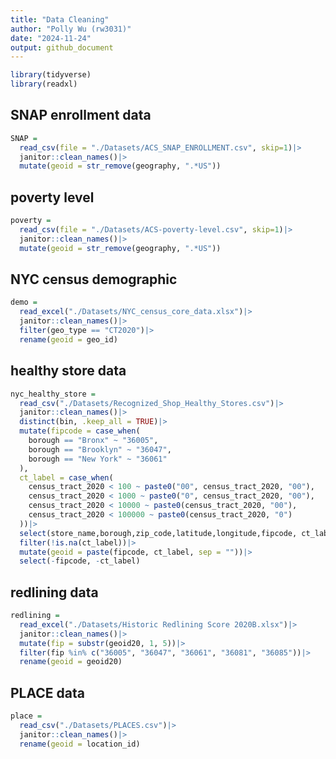 ```yaml
---
title: "Data Cleaning"
author: "Polly Wu (rw3031)"
date: "2024-11-24"
output: github_document
---
```


```r
library(tidyverse)
library(readxl)
```

## SNAP enrollment data 

```r
SNAP = 
  read_csv(file = "./Datasets/ACS_SNAP_ENROLLMENT.csv", skip=1)|>
  janitor::clean_names()|>
  mutate(geoid = str_remove(geography, ".*US"))
```

## poverty level

```r
poverty = 
  read_csv(file = "./Datasets/ACS-poverty-level.csv", skip=1)|>
  janitor::clean_names()|>
  mutate(geoid = str_remove(geography, ".*US"))
```
## NYC census demographic 

```r
demo = 
  read_excel("./Datasets/NYC_census_core_data.xlsx")|>
  janitor::clean_names()|>
  filter(geo_type == "CT2020")|>
  rename(geoid = geo_id)
```


## healthy store data 

```r
nyc_healthy_store = 
  read_csv("./Datasets/Recognized_Shop_Healthy_Stores.csv")|>
  janitor::clean_names()|>
  distinct(bin, .keep_all = TRUE)|>
  mutate(fipcode = case_when(
    borough == "Bronx" ~ "36005",
    borough == "Brooklyn" ~ "36047",
    borough == "New York" ~ "36061"
  ),
  ct_label = case_when(
    census_tract_2020 < 100 ~ paste0("00", census_tract_2020, "00"),
    census_tract_2020 < 1000 ~ paste0("0", census_tract_2020, "00"),
    census_tract_2020 < 10000 ~ paste0(census_tract_2020, "00"),
    census_tract_2020 < 100000 ~ paste0(census_tract_2020, "0")
  ))|>
  select(store_name,borough,zip_code,latitude,longitude,fipcode, ct_label)|>
  filter(!is.na(ct_label))|>
  mutate(geoid = paste(fipcode, ct_label, sep = ""))|>
  select(-fipcode, -ct_label)
```
## redlining data 

```r
redlining = 
  read_excel("./Datasets/Historic Redlining Score 2020B.xlsx")|>
  janitor::clean_names()|>
  mutate(fip = substr(geoid20, 1, 5))|>
  filter(fip %in% c("36005", "36047", "36061", "36081", "36085"))|>
  rename(geoid = geoid20)
```

## PLACE data 

```r
place =
  read_csv("./Datasets/PLACES.csv")|>
  janitor::clean_names()|>
  rename(geoid = location_id)
```

